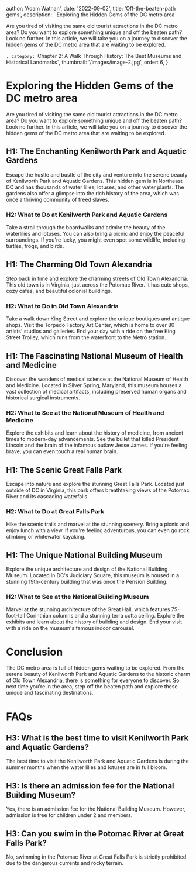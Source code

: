 
  author: 'Adam Wathan',
  date: '2022-09-02',
  title: 'Off-the-beaten-path gems',
  description: ` Exploring the Hidden Gems of the DC metro area

Are you tired of visiting the same old tourist attractions in the DC metro area? Do you want to explore something unique and off the beaten path? Look no further. In this article, we will take you on a journey to discover the hidden gems of the DC metro area that are waiting to be explored.

`,
  category: `Chapter 2: A Walk Through History: The Best Museums and Historical Landmarks`,
  thumbnail: '/images/image-2.jpg',
  order: 6,
}

        

# Exploring the Hidden Gems of the DC metro area

Are you tired of visiting the same old tourist attractions in the DC metro area? Do you want to explore something unique and off the beaten path? Look no further. In this article, we will take you on a journey to discover the hidden gems of the DC metro area that are waiting to be explored.

## H1: The Enchanting Kenilworth Park and Aquatic Gardens

Escape the hustle and bustle of the city and venture into the serene beauty of Kenilworth Park and Aquatic Gardens. This hidden gem is in Northeast DC and has thousands of water lilies, lotuses, and other water plants. The gardens also offer a glimpse into the rich history of the area, which was once a thriving community of freed slaves.

### H2: What to Do at Kenilworth Park and Aquatic Gardens

Take a stroll through the boardwalks and admire the beauty of the waterlilies and lotuses. You can also bring a picnic and enjoy the peaceful surroundings. If you're lucky, you might even spot some wildlife, including turtles, frogs, and birds.

## H1: The Charming Old Town Alexandria

Step back in time and explore the charming streets of Old Town Alexandria. This old town is in Virginia, just across the Potomac River. It has cute shops, cozy cafes, and beautiful colonial buildings.

### H2: What to Do in Old Town Alexandria

Take a walk down King Street and explore the unique boutiques and antique shops. Visit the Torpedo Factory Art Center, which is home to over 80 artists' studios and galleries. End your day with a ride on the free King Street Trolley, which runs from the waterfront to the Metro station.

## H1: The Fascinating National Museum of Health and Medicine

Discover the wonders of medical science at the National Museum of Health and Medicine. Located in Silver Spring, Maryland, this museum houses a vast collection of medical artifacts, including preserved human organs and historical surgical instruments.

### H2: What to See at the National Museum of Health and Medicine

Explore the exhibits and learn about the history of medicine, from ancient times to modern-day advancements. See the bullet that killed President Lincoln and the brain of the infamous outlaw Jesse James. If you're feeling brave, you can even touch a real human brain.

## H1: The Scenic Great Falls Park

Escape into nature and explore the stunning Great Falls Park. Located just outside of DC in Virginia, this park offers breathtaking views of the Potomac River and its cascading waterfalls.

### H2: What to Do at Great Falls Park

Hike the scenic trails and marvel at the stunning scenery. Bring a picnic and enjoy lunch with a view. If you're feeling adventurous, you can even go rock climbing or whitewater kayaking.

## H1: The Unique National Building Museum

Explore the unique architecture and design of the National Building Museum. Located in DC's Judiciary Square, this museum is housed in a stunning 19th-century building that was once the Pension Building.

### H2: What to See at the National Building Museum

Marvel at the stunning architecture of the Great Hall, which features 75-foot-tall Corinthian columns and a stunning terra cotta ceiling. Explore the exhibits and learn about the history of building and design. End your visit with a ride on the museum's famous indoor carousel.

# Conclusion

The DC metro area is full of hidden gems waiting to be explored. From the serene beauty of Kenilworth Park and Aquatic Gardens to the historic charm of Old Town Alexandria, there is something for everyone to discover. So next time you're in the area, step off the beaten path and explore these unique and fascinating destinations.

# FAQs

## H3: What is the best time to visit Kenilworth Park and Aquatic Gardens?

The best time to visit the Kenilworth Park and Aquatic Gardens is during the summer months when the water lilies and lotuses are in full bloom.

## H3: Is there an admission fee for the National Building Museum?

Yes, there is an admission fee for the National Building Museum. However, admission is free for children under 2 and members.

## H3: Can you swim in the Potomac River at Great Falls Park?

No, swimming in the Potomac River at Great Falls Park is strictly prohibited due to the dangerous currents and rocky terrain.





















        